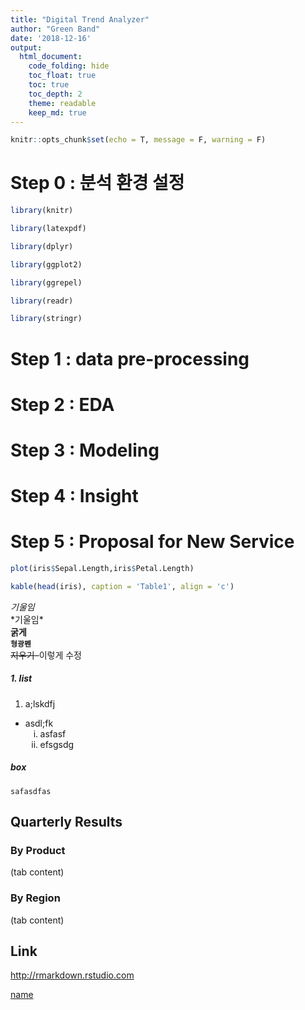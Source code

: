 ```yaml
---
title: "Digital Trend Analyzer"
author: "Green Band"
date: '2018-12-16'
output:
  html_document:
    code_folding: hide
    toc_float: true
    toc: true
    toc_depth: 2
    theme: readable
    keep_md: true
---
```

```r
knitr::opts_chunk$set(echo = T, message = F, warning = F)
```









# Step 0 : 분석 환경 설정

```r

library(knitr)

library(latexpdf)

```

```r

library(dplyr)

library(ggplot2)

library(ggrepel)

library(readr)

library(stringr)

```

# Step 1 : data pre-processing

# Step 2 : EDA

# Step 3 : Modeling

# Step 4 : Insight

# Step 5 : Proposal for New Service


```r
plot(iris$Sepal.Length,iris$Petal.Length)
```

```r
kable(head(iris), caption = 'Table1', align = 'c')
```


*기울임*  
\*기울임*    
**굵게**  
**`형광펜`**  
~~지우기~~--이렇게 수정 

##### 1. list
  1. a;lskdfj
  + asdl;fk
      i) asfasf
      i) efsgsdg
        
##### box
    safasdfas  

## Quarterly Results {.tabset .tabset-fade .tabset-pills}

### By Product

(tab content)

### By Region

(tab content)

## Link
<http://rmarkdown.rstudio.com>

[name](http://rmarkdown.rstudio.com)